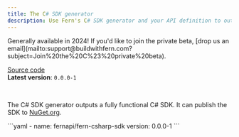 ```yaml
---
title: The C# SDK generator
description: Use Fern's C# SDK generator and your API definition to output a fully functional C# SDK (client libraries) to your local filesystem, or publish it to NuGet.
---
```


<Callout intent = "tip">
Generally available in 2024! If you'd like to join the private beta, [drop us an email](mailto:support@buildwithfern.com?subject=Join%20the%20C%23%20private%20beta).
</Callout>

[Source code](https://github.com/fern-api/fern/tree/main/generators/ruby)<br />
**Latest version**: `0.0.0-1`

<br />

The C# SDK generator outputs a fully functional C# SDK. It can publish the SDK to [NuGet.org](https://www.nuget.org).

<CodeBlock title="generators.yml">
```yaml
- name: fernapi/fern-csharp-sdk
  version: 0.0.0-1
```
</CodeBlock>
